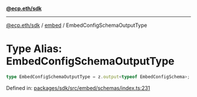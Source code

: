 [**@ecp.eth/sdk**](../../index.mdx)

***

[@ecp.eth/sdk](/sdk-reference/index.mdx) / [embed](/sdk-reference/embed/index.mdx) / EmbedConfigSchemaOutputType

# Type Alias: EmbedConfigSchemaOutputType

```ts
type EmbedConfigSchemaOutputType = z.output<typeof EmbedConfigSchema>;
```

Defined in: [packages/sdk/src/embed/schemas/index.ts:231](https://github.com/ecp-eth/comments-monorepo/blob/main/packages/sdk/src/embed/schemas/index.ts#L231)
